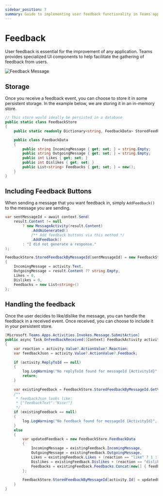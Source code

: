 ```yaml
---
sidebar_position: 7
summary: Guide to implementing user feedback functionality in Teams applications, covering feedback UI components, event handling, and storage mechanisms for gathering and managing user responses to improve application performance.
---
```



# Feedback

User feedback is essential for the improvement of any application. Teams provides specialized UI components to help facilitate the gathering of feedback from users.

![Feedback Message](/screenshots/feedback.gif)

## Storage

Once you receive a feedback event, you can choose to store it in some persistent storage. In the example below, we are storing it in an in-memory store.

```csharp
// This store would ideally be persisted in a database
public static class FeedbackStore
{
    public static readonly Dictionary<string, FeedbackData> StoredFeedbackByMessageId = new();

    public class FeedbackData
    {
        public string IncomingMessage { get; set; } = string.Empty;
        public string OutgoingMessage { get; set; } = string.Empty;
        public int Likes { get; set; }
        public int Dislikes { get; set; }
        public List<string> Feedbacks { get; set; } = new();
    }
}
```

<!-- FileCodeBlock: feedback-loop-store -->

## Including Feedback Buttons

When sending a message that you want feedback in, simply `AddFeedback()` to the message you are sending.

```csharp
var sentMessageId = await context.Send(
    result.Content != null
        ? new MessageActivity(result.Content)
            .AddAiGenerated()
            /** Add feedback buttons via this method */
            .AddFeedback()
        : "I did not generate a response."
);

FeedbackStore.StoredFeedbackByMessageId[sentMessageId] = new FeedbackStore.FeedbackData
{
    IncomingMessage = activity.Text,
    OutgoingMessage = result.Content ?? string.Empty,
    Likes = 0,
    Dislikes = 0,
    Feedbacks = new List<string>()
};
```

<!-- FileCodeBlock: feedback-loop -->

## Handling the feedback

Once the user decides to like/dislike the message, you can handle the feedback in a received event. Once received, you can choose to include it in your persistent store.

```csharp
[Microsoft.Teams.Apps.Activities.Invokes.Message.SubmitAction]
public async Task OnFeedbackReceived([Context] FeedbackActivity activity, [Context] ILogger log)
{
    var reaction = activity.Value?.ActionValue?.Reaction;
    var feedbackJson = activity.Value?.ActionValue?.Feedback;
    
    if (activity.ReplyToId == null)
    {
        log.LogWarning("No replyToId found for messageId {ActivityId}", activity.Id);
        return;
    }
    
    var existingFeedback = FeedbackStore.StoredFeedbackByMessageId.GetValueOrDefault(activity.ReplyToId);
    /**
     * feedbackJson looks like:
     * {"feedbackText":"Nice!"}
     */
    if (existingFeedback == null)
    {
        log.LogWarning("No feedback found for messageId {ActivityId}", activity.Id);
    }
    else
    {
        var updatedFeedback = new FeedbackStore.FeedbackData
        {
            IncomingMessage = existingFeedback.IncomingMessage,
            OutgoingMessage = existingFeedback.OutgoingMessage,
            Likes = existingFeedback.Likes + (reaction == "like" ? 1 : 0),
            Dislikes = existingFeedback.Dislikes + (reaction == "dislike" ? 1 : 0),
            Feedbacks = existingFeedback.Feedbacks.Concat(new[] { feedbackJson ?? string.Empty }).ToList()
        };
        
        FeedbackStore.StoredFeedbackByMessageId[activity.Id] = updatedFeedback;
    }
}
```

<!-- FileCodeBlock: feedback-loop-handler -->
